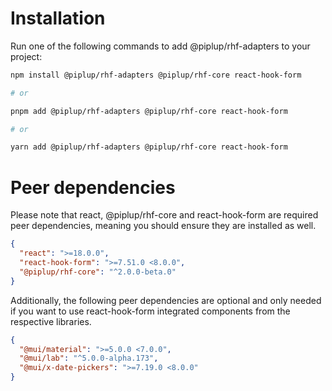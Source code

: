 
<Meta title="RHF-Adapters/Installation" />

# Installation

Run one of the following commands to add @piplup/rhf-adapters to your project:

```bash
npm install @piplup/rhf-adapters @piplup/rhf-core react-hook-form

# or

pnpm add @piplup/rhf-adapters @piplup/rhf-core react-hook-form

# or

yarn add @piplup/rhf-adapters @piplup/rhf-core react-hook-form
```

# Peer dependencies

Please note that react, @piplup/rhf-core and react-hook-form are required peer dependencies, meaning you should ensure they are installed as well.

```json
{
  "react": ">=18.0.0",
  "react-hook-form": ">=7.51.0 <8.0.0",
  "@piplup/rhf-core": "^2.0.0-beta.0"
}
```

Additionally, the following peer dependencies are optional and only needed if you want to use react-hook-form integrated components from the respective libraries.

```json
{
  "@mui/material": ">=5.0.0 <7.0.0",
  "@mui/lab": "^5.0.0-alpha.173",
  "@mui/x-date-pickers": ">=7.19.0 <8.0.0"
}
```
